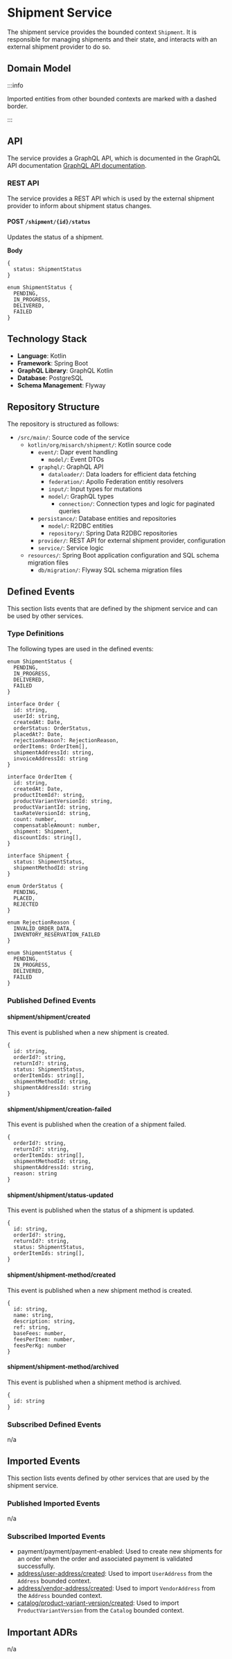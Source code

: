 
# Shipment Service

The shipment service provides the bounded context `Shipment`.
It is responsible for managing shipments and their state, and interacts with an external shipment provider to do so.

## Domain Model

<CustomImage path="/renderedDiagrams/shipmentDomainModel" width="1720" height="403.375" />

:::info

Imported entities from other bounded contexts are marked with a dashed border.

:::

## API

The service provides a GraphQL API, which is documented in the GraphQL API documentation [GraphQL API documentation](/docs/graphql/shipment).

### REST API

The service provides a REST API which is used by the external shipment provider to inform about shipment status changes.

#### POST `/shipment/{id}/status`

Updates the status of a shipment.

**Body**

```tsx
{
  status: ShipmentStatus
}

enum ShipmentStatus {
  PENDING,
  IN_PROGRESS,
  DELIVERED,
  FAILED
}
```

## Technology Stack

- **Language**: Kotlin
- **Framework**: Spring Boot
- **GraphQL Library**: GraphQL Kotlin
- **Database**: PostgreSQL
- **Schema Management**: Flyway

## Repository Structure

The repository is structured as follows:

<div className="repository-structure" >

- `/src/main/`: Source code of the service
  - `kotlin/org/misarch/shipment/`: Kotlin source code
    - `event/`: Dapr event handling
      - `model/`: Event DTOs
    - `graphql/`: GraphQL API
      - `dataloader/`: Data loaders for efficient data fetching
      - `federation/`: Apollo Federation entitiy resolvers
      - `input/`: Input types for mutations
      - `model/`: GraphQL types
        - `connection/`: Connection types and logic for paginated queries
    - `persistance/`: Database entities and repositories
      - `model/`: R2DBC entities
      - `repository/`: Spring Data R2DBC repositories
    - `provider/`: REST API for external shipment provider, configuration
    - `service/`: Service logic
  - `resources/`: Spring Boot application configuration and SQL schema migration files
    - `db/migration/`: Flyway SQL schema migration files

</div>

## Defined Events

This section lists events that are defined by the shipment service and can be used by other services.

### Type Definitions

The following types are used in the defined events:

```tsx
enum ShipmentStatus {
  PENDING,
  IN_PROGRESS,
  DELIVERED,
  FAILED
}

interface Order {
  id: string,
  userId: string,
  createdAt: Date,
  orderStatus: OrderStatus,
  placedAt?: Date,
  rejectionReason?: RejectionReason,
  orderItems: OrderItem[],
  shipmentAddressId: string,
  invoiceAddressId: string
}

interface OrderItem {
  id: string,
  createdAt: Date,
  productItemId?: string,
  productVariantVersionId: string,
  productVariantId: string,
  taxRateVersionId: string,
  count: number,
  compensatableAmount: number,
  shipment: Shipment,
  discountIds: string[],
}

interface Shipment {
  status: ShipmentStatus,
  shipmentMethodId: string
}

enum OrderStatus {
  PENDING,
  PLACED,
  REJECTED
}

enum RejectionReason {
  INVALID_ORDER_DATA,
  INVENTORY_RESERVATION_FAILED
}

enum ShipmentStatus {
  PENDING,
  IN_PROGRESS,
  DELIVERED,
  FAILED
}
```

### Published Defined Events

#### shipment/shipment/created

This event is published when a new shipment is created.

```tsx
{
  id: string,
  orderId?: string,
  returnId?: string,
  status: ShipmentStatus,
  orderItemIds: string[],
  shipmentMethodId: string,
  shipmentAddressId: string
}
```

#### shipment/shipment/creation-failed

This event is published when the creation of a shipment failed.

```tsx
{
  orderId?: string,
  returnId?: string,
  orderItemIds: string[],
  shipmentMethodId: string,
  shipmentAddressId: string,
  reason: string
}
```

#### shipment/shipment/status-updated

This event is published when the status of a shipment is updated.

```tsx
{
  id: string,
  orderId?: string,
  returnId?: string,
  status: ShipmentStatus,
  orderItemIds: string[],
}
```

#### shipment/shipment-method/created

This event is published when a new shipment method is created.

```tsx
{
  id: string,
  name: string,
  description: string,
  ref: string,
  baseFees: number,
  feesPerItem: number,
  feesPerKg: number
}
```

#### shipment/shipment-method/archived

This event is published when a shipment method is archived.

```tsx
{
  id: string
}
```

### Subscribed Defined Events

n/a

## Imported Events

This section lists events defined by other services that are used by the shipment service.

### Published Imported Events

n/a

### Subscribed Imported Events

- payment/payment/payment-enabled: Used to create new shipments for an order when the order and associated payment is validated successfully.
- [address/user-address/created](/docs/docs/dev-manuals/services/address#addressuser-addresscreated): Used to import `UserAddress` from the `Address` bounded context.
- [address/vendor-address/created](/docs/docs/dev-manuals/services/address#addressvendor-addresscreated): Used to import `VendorAddress` from the `Address` bounded context.
- [catalog/product-variant-version/created](/docs/docs/dev-manuals/services/catalog#catalogproduct-variant-versioncreated): Used to import `ProductVariantVersion` from the `Catalog` bounded context.

## Important ADRs

n/a
